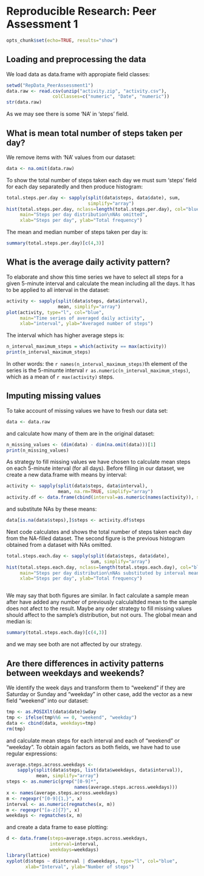 # Reproducible Research: Peer Assessment 1
```r
opts_chunk$set(echo=TRUE, results="show")
```

## Loading and preprocessing the data
We load data as data.frame with appropiate field classes:
```r
setwd("RepData_PeerAssessment1")
data.raw <- read.csv(unzip("activity.zip", "activity.csv"), 
                 colClasses=c("numeric", "Date", "numeric"))
str(data.raw)
```
As we may see there is some 'NA' in 'steps' field.


## What is mean total number of steps taken per day?
We remove items with 'NA' values from our dataset:
```r
data <- na.omit(data.raw)
```
To show the total number of steps taken each day we must sum 'steps' field for each day separatedly and then produce histogram:
```r
total.steps.per.day <- sapply(split(data$steps, data$date), sum, 
                              simplify="array")
hist(total.steps.per.day, nclass=length(total.steps.per.day), col="blue",
     main="Steps per day distribution\nNAs omitted", 
     xlab="Steps per day", ylab="Total frequency")
```
The mean and median number of steps taken per day is:
```r
summary(total.steps.per.day)[c(4,3)]
```

## What is the average daily activity pattern?
To elaborate and show this time series we have to select all steps for a given 5-minute interval and calculate the mean including all the days. It has to be applied to all interval in the dataset:
```r
activity <- sapply(split(data$steps, data$interval), 
                   mean, simplify="array")
plot(activity, type="l", col="blue",
     main="Time series of averaged daily activity", 
     xlab="interval", ylab="Averaged number of steps")
```
The interval which has higher average steps is:
```r
n_interval_maximum_steps = which(activity == max(activity))
print(n_interval_maximum_steps)
```
In other words: the `r names(n_interval_maximum_steps)`th element of the series is the 5-minunte interval `r as.numeric(n_interval_maximum_steps)`, which as a mean of `r max(activity)` steps.

## Imputing missing values
To take account of missing values we have to fresh our data set:
```r
data <- data.raw
```
and calculate how many of them are in the original dataset:
```r
n_missing_values <- (dim(data) - dim(na.omit(data)))[1]
print(n_missing_values)
```
As strategy to fill missing values we have chosen to calculate mean steps on each 5-minute interval (for all days). Before filling in our dataset, we create a new data.frame with means by interval:
```r
activity <- sapply(split(data$steps, data$interval), 
                   mean, na.rm=TRUE, simplify="array")
activity.df <- data.frame(cbind(interval=as.numeric(names(activity)), steps=activity))
```
and substitute NAs by these means:
```r
data[is.na(data$steps),]$steps <- activity.df$steps
```
Next code calculates and shows the total number of steps taken each day from the NA-filled dataset. The second figure is the previous histogram obtained from a dataset with NAs omitted.
```r
total.steps.each.day <- sapply(split(data$steps, data$date), 
                               sum, simplify="array")
hist(total.steps.each.day, nclass=length(total.steps.each.day), col="blue",
     main="Steps per day distribution\nNAs substituted by interval mean", 
     xlab="Steps per day", ylab="Total frequency")
```
```r
```
We may say that both figures are similar. In fact calculate a sample mean after have added any number of previously calculaltded mean to the sample does not afect to the result.
Maybe any oder strategy to fill missing values should affect to the sample's distribution, but not ours.
The global mean and median is:
```r
summary(total.steps.each.day)[c(4,3)]
```
and we may see both are not affected by our strategy.

## Are there differences in activity patterns between weekdays and weekends?
We identify the week days and transform them to "weekend" if they are Saturday or Sunday and "weekday" in other case, add the vector as a new field "weekend" into our dataset:
```r
tmp <- as.POSIXlt(data$date)$wday
tmp <- ifelse(tmp%%6 == 0, "weekend", "weekday")
data <- cbind(data, weekdays=tmp)
rm(tmp)
```
and calculate mean steps for each interval and each of "weekend" or "weekday". To obtain again factors as both fields, we have had to use regular expressions:
```r
average.steps.across.weekdays <- 
    sapply(split(data$steps, list(data$weekdays, data$interval)), 
           mean, simplify="array")
steps <- as.numeric(grep("[0-9]*", 
                         names(average.steps.across.weekdays)))
x <- names(average.steps.across.weekdays)
m <- regexpr("[0-9]{1,}", x)
interval <- as.numeric(regmatches(x, m))
m <- regexpr("[a-z]{7}", x)
weekdays <- regmatches(x, m)
```
and create a data frame to ease plotting:
```r
d <- data.frame(steps=average.steps.across.weekdays, 
                interval=interval, 
                weekdays=weekdays)
library(lattice)
xyplot(d$steps ~ d$interval | d$weekdays, type="l", col="blue",
       xlab="Interval", ylab="Number of steps")
```


